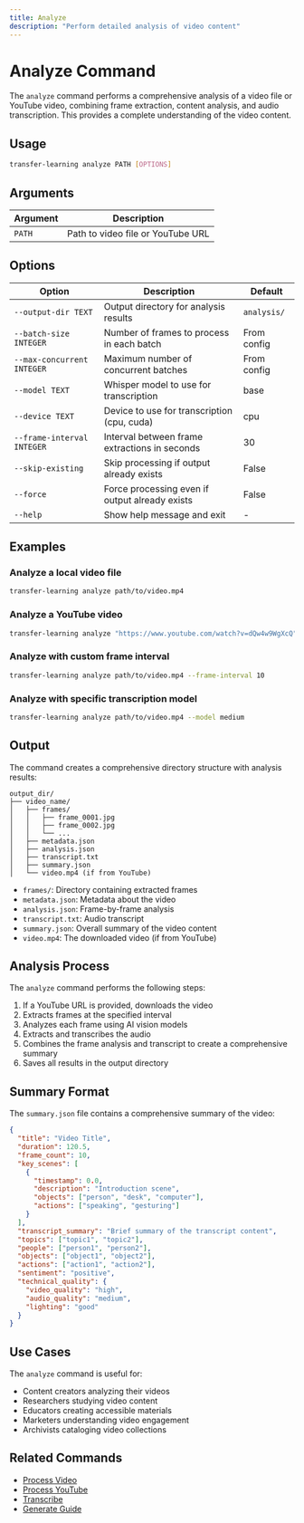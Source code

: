 ```yaml
---
title: Analyze
description: "Perform detailed analysis of video content"
---
```


# Analyze Command

The `analyze` command performs a comprehensive analysis of a video file or YouTube video, combining frame extraction, content analysis, and audio transcription. This provides a complete understanding of the video content.

## Usage

```bash
transfer-learning analyze PATH [OPTIONS]
```

## Arguments

| Argument | Description |
| -------- | ----------- |
| `PATH` | Path to video file or YouTube URL |

## Options

| Option | Description | Default |
| ------ | ----------- | ------- |
| `--output-dir TEXT` | Output directory for analysis results | `analysis/` |
| `--batch-size INTEGER` | Number of frames to process in each batch | From config |
| `--max-concurrent INTEGER` | Maximum number of concurrent batches | From config |
| `--model TEXT` | Whisper model to use for transcription | base |
| `--device TEXT` | Device to use for transcription (cpu, cuda) | cpu |
| `--frame-interval INTEGER` | Interval between frame extractions in seconds | 30 |
| `--skip-existing` | Skip processing if output already exists | False |
| `--force` | Force processing even if output already exists | False |
| `--help` | Show help message and exit | - |

## Examples

### Analyze a local video file

```bash
transfer-learning analyze path/to/video.mp4
```

### Analyze a YouTube video

```bash
transfer-learning analyze "https://www.youtube.com/watch?v=dQw4w9WgXcQ"
```

### Analyze with custom frame interval

```bash
transfer-learning analyze path/to/video.mp4 --frame-interval 10
```

### Analyze with specific transcription model

```bash
transfer-learning analyze path/to/video.mp4 --model medium
```

## Output

The command creates a comprehensive directory structure with analysis results:

```
output_dir/
├── video_name/
│   ├── frames/
│   │   ├── frame_0001.jpg
│   │   ├── frame_0002.jpg
│   │   └── ...
│   ├── metadata.json
│   ├── analysis.json
│   ├── transcript.txt
│   ├── summary.json
│   └── video.mp4 (if from YouTube)
```

- `frames/`: Directory containing extracted frames
- `metadata.json`: Metadata about the video
- `analysis.json`: Frame-by-frame analysis
- `transcript.txt`: Audio transcript
- `summary.json`: Overall summary of the video content
- `video.mp4`: The downloaded video (if from YouTube)

## Analysis Process

The `analyze` command performs the following steps:

1. If a YouTube URL is provided, downloads the video
2. Extracts frames at the specified interval
3. Analyzes each frame using AI vision models
4. Extracts and transcribes the audio
5. Combines the frame analysis and transcript to create a comprehensive summary
6. Saves all results in the output directory

## Summary Format

The `summary.json` file contains a comprehensive summary of the video:

```json
{
  "title": "Video Title",
  "duration": 120.5,
  "frame_count": 10,
  "key_scenes": [
    {
      "timestamp": 0.0,
      "description": "Introduction scene",
      "objects": ["person", "desk", "computer"],
      "actions": ["speaking", "gesturing"]
    }
  ],
  "transcript_summary": "Brief summary of the transcript content",
  "topics": ["topic1", "topic2"],
  "people": ["person1", "person2"],
  "objects": ["object1", "object2"],
  "actions": ["action1", "action2"],
  "sentiment": "positive",
  "technical_quality": {
    "video_quality": "high",
    "audio_quality": "medium",
    "lighting": "good"
  }
}
```

## Use Cases

The `analyze` command is useful for:

- Content creators analyzing their videos
- Researchers studying video content
- Educators creating accessible materials
- Marketers understanding video engagement
- Archivists cataloging video collections

## Related Commands

- [Process Video](/cli/process-video)
- [Process YouTube](/cli/process-youtube)
- [Transcribe](/cli/transcribe)
- [Generate Guide](/cli/generate-guide) 
